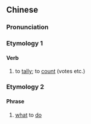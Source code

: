 {{also|点算}}
==Chinese==

===Pronunciation===
{{zh-pron
|m=diǎnsuàn
|c=dim2 syun3
|h=pfs=tiám-son
|cat=v,c:ph
}}

===Etymology 1===
{{zh-forms|s=点算|to check one by one|to calculate; to compute}}

====Verb====
{{zh-verb}}

# to [[tally]]; to [[count]] (votes etc.)

===Etymology 2===
{{zh-forms|s=点算|how|to calculate; to plan}}

====Phrase====
{{zh-phrase}}

# {{lb|zh|Cantonese}} [[what]] to [[do]]